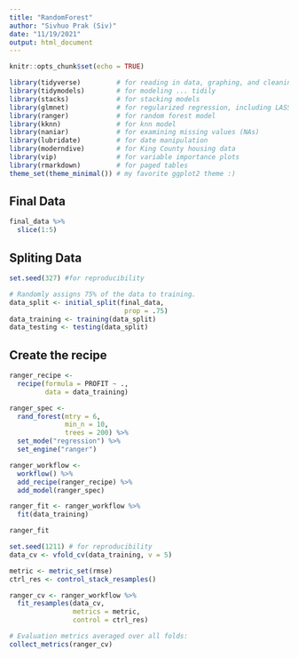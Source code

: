 ```yaml
---
title: "RandomForest"
author: "Sivhuo Prak (Siv)"
date: "11/19/2021"
output: html_document
---
```


```r
knitr::opts_chunk$set(echo = TRUE)
```

```r
library(tidyverse)         # for reading in data, graphing, and cleaning
library(tidymodels)        # for modeling ... tidily
library(stacks)            # for stacking models
library(glmnet)            # for regularized regression, including LASSO
library(ranger)            # for random forest model
library(kknn)              # for knn model
library(naniar)            # for examining missing values (NAs)
library(lubridate)         # for date manipulation
library(moderndive)        # for King County housing data
library(vip)               # for variable importance plots
library(rmarkdown)         # for paged tables
theme_set(theme_minimal()) # my favorite ggplot2 theme :)
```

## Final Data 

```r
final_data %>% 
  slice(1:5)
```

## Spliting Data 
```r
set.seed(327) #for reproducibility

# Randomly assigns 75% of the data to training.
data_split <- initial_split(final_data, 
                             prop = .75)
data_training <- training(data_split)
data_testing <- testing(data_split)
```

## Create the recipe 

```r
ranger_recipe <- 
  recipe(formula = PROFIT ~ ., 
         data = data_training)  
```

```r
ranger_spec <- 
  rand_forest(mtry = 6, 
              min_n = 10, 
              trees = 200) %>% 
  set_mode("regression") %>% 
  set_engine("ranger")
```

```r
ranger_workflow <- 
  workflow() %>% 
  add_recipe(ranger_recipe) %>% 
  add_model(ranger_spec)
```

```r
ranger_fit <- ranger_workflow %>% 
  fit(data_training)

ranger_fit
```

```r
set.seed(1211) # for reproducibility
data_cv <- vfold_cv(data_training, v = 5)

metric <- metric_set(rmse)
ctrl_res <- control_stack_resamples()

ranger_cv <- ranger_workflow %>% 
  fit_resamples(data_cv, 
                metrics = metric,
                control = ctrl_res)

# Evaluation metrics averaged over all folds:
collect_metrics(ranger_cv)
```


